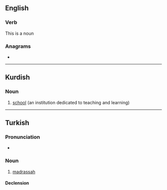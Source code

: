 ==English==

===Verb===
{{en-verb}}
This is a noun

===Anagrams===
* {{anagrams|en|deemers|demerse|emersed|redeems}}

----

==Kurdish==

===Noun===
{{ku-noun|g=f}}

# [[school]] (an institution dedicated to teaching and learning)

----

==Turkish==

===Pronunciation===
* {{IPA|[mɛd.ˈɾɛ.sɛ]|lang=tr}}

===Noun===
{{tr-noun|yi|ler}}

# [[madrassah]]

====Declension====
{{tr-noun-v|e|poss=+}}
